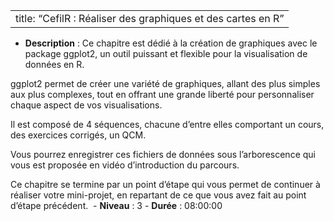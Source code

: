 
---
title: "CefilR : Réaliser des graphiques et des cartes en R"
---


- **Description** : Ce chapitre est dédié à la création de graphiques avec le package ggplot2, un outil puissant et flexible pour la visualisation de données en R.
ggplot2 permet de créer une variété de graphiques, allant des plus simples aux plus complexes, tout en offrant une grande liberté pour personnaliser chaque aspect de vos visualisations.
Il est composé de 4 séquences, chacune d’entre elles comportant un cours, des exercices corrigés, un QCM.
Vous pourrez enregistrer ces fichiers de données sous l’arborescence qui vous est proposée en vidéo d’introduction du parcours.
Ce chapitre se termine par un point d'étape qui vous permet de continuer à réaliser votre mini-projet, en repartant de ce que vous avez fait au point d’étape précédent. 
- **Niveau** : 3
- **Durée** : 08:00:00
